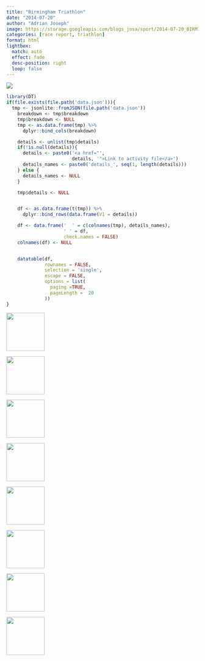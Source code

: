 ```yaml
---
title: "Birmingham Triathlon"
date: "2014-07-20"
author: "Adrian Joseph"
image: https://storage.googleapis.com/blogs_josa/sport/2014-07-20_BIRMINGHAM_TRIATHLON/img/00.png
categories: [race report, triathlon]
format: html
lightbox:
  match: auto
  effect: fade
  desc-position: right
  loop: false
---
```

![](https://storage.googleapis.com/blogs_josa/sport/2014-07-20_BIRMINGHAM_TRIATHLON/img/00.png)

```r
library(DT)
if(file.exists(file.path('data.json'))){
  tmp <- jsonlite::fromJSON(file.path('data.json'))
    breakdown <- tmp$breakdown
    tmp$breakdown <- NULL
    tmp <- as.data.frame(tmp) %>%
      dplyr::bind_cols(breakdown)

    details <- unlist(tmp$details)
    if(!is.null(details)){
      details <- paste0('<a href="',
                        details, '">Link to activity file</a>')
      details_names <- paste0('details_', seq(1, length(details)))
    } else {
      details_names <- NULL
    }

    tmp$details <- NULL


    df <- as.data.frame(t(tmp)) %>%
      dplyr::bind_rows(data.frame(V1 = details))

    df <- data.frame('  ' = c(colnames(tmp), details_names),
                     ' ' = df,
                     check.names = FALSE)
    colnames(df) <- NULL


    datatable(df,
              rownames = FALSE,
              selection = 'single',
              escape = FALSE,
              options = list(
                paging =TRUE,
                pageLength =  20
              ))
}
```





::: {layout-ncol=4}
![](https://storage.googleapis.com/blogs_josa/sport/2014-07-20_BIRMINGHAM_TRIATHLON/img/00.png){ width="100" group="hi" }

![](https://storage.googleapis.com/blogs_josa/sport/2014-07-20_BIRMINGHAM_TRIATHLON/img/01.png){ width="100" group="hi" }

![](https://storage.googleapis.com/blogs_josa/sport/2014-07-20_BIRMINGHAM_TRIATHLON/img/02.png){ width="100" group="hi" }

![](https://storage.googleapis.com/blogs_josa/sport/2014-07-20_BIRMINGHAM_TRIATHLON/img/03.jpg){ width="100" group="hi" }

![](https://storage.googleapis.com/blogs_josa/sport/2014-07-20_BIRMINGHAM_TRIATHLON/img/04.jpg){ width="100" group="hi" }

![](https://storage.googleapis.com/blogs_josa/sport/2014-07-20_BIRMINGHAM_TRIATHLON/img/07.jpg){ width="100" group="hi" }

![](https://storage.googleapis.com/blogs_josa/sport/2014-07-20_BIRMINGHAM_TRIATHLON/img/08.jpg){ width="100" group="hi" }

![](https://storage.googleapis.com/blogs_josa/sport/2014-07-20_BIRMINGHAM_TRIATHLON/img/10.jpg){ width="100" group="hi" }


:::
